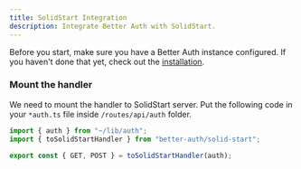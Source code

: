 ```yaml
---
title: SolidStart Integration
description: Integrate Better Auth with SolidStart.
---
```


Before you start, make sure you have a Better Auth instance configured. If you haven't done that yet, check out the [installation](/docs/installation).

### Mount the handler

We need to mount the handler to SolidStart server. Put the following code in your `*auth.ts` file inside `/routes/api/auth` folder.

```ts title="*auth.ts"
import { auth } from "~/lib/auth";
import { toSolidStartHandler } from "better-auth/solid-start";

export const { GET, POST } = toSolidStartHandler(auth);
```